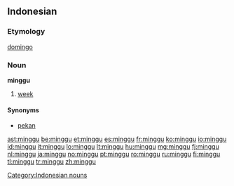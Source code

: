 {{also|Minggu}}
==Indonesian==

===Etymology===
{{etyl|pt|id}} [[domingo]]

===Noun===
'''minggu'''

# [[week]]

====Synonyms====
* [[pekan]]

[[Category:Indonesian nouns]]

[[ast:minggu]]
[[be:minggu]]
[[et:minggu]]
[[es:minggu]]
[[fr:minggu]]
[[ko:minggu]]
[[io:minggu]]
[[id:minggu]]
[[it:minggu]]
[[lo:minggu]]
[[lt:minggu]]
[[hu:minggu]]
[[mg:minggu]]
[[fj:minggu]]
[[nl:minggu]]
[[ja:minggu]]
[[no:minggu]]
[[pt:minggu]]
[[ro:minggu]]
[[ru:minggu]]
[[fi:minggu]]
[[tl:minggu]]
[[tr:minggu]]
[[zh:minggu]]